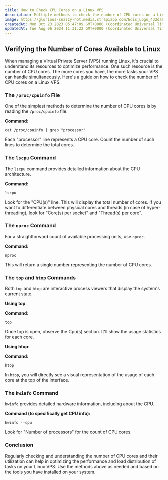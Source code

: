 ```yaml
---
title: How to Check CPU Cores on a Linux VPS
description: Multiple methods to check the number of CPU cores on a Linux VPS. From simple command-line utilities to detailed hardware info tools, get a comprehensive guide to optimize and understand your server's performance capabilities
image: https://glorious-snazzy-hot.media.strapiapp.com/Edis_Logo_432da83b15.jpg
createdAt: Mon Oct 23 2023 05:47:09 GMT+0000 (Coordinated Universal Time)
updatedAt: Tue Aug 06 2024 11:31:22 GMT+0000 (Coordinated Universal Time)
---
```



## Verifying the Number of Cores Available to Linux

When managing a Virtual Private Server (VPS) running Linux, it's crucial to understand its resources to optimize performance. One such resource is the number of CPU cores. The more cores you have, the more tasks your VPS can handle simultaneously. Here's a guide on how to check the number of CPU cores on a Linux VPS.

### The `/proc/cpuinfo` File

One of the simplest methods to determine the number of CPU cores is by reading the `/proc/cpuinfo` file.

**Command:**

```shell Shell
cat /proc/cpuinfo | grep "processor"
```

Each "processor" line represents a CPU core. Count the number of such lines to determine the total cores.

### The `lscpu` Command

The `lscpu` command provides detailed information about the CPU architecture.

**Command:**

```shell Shell
lscpu
```

Look for the "CPU(s)" line. This will display the total number of cores. If you want to differentiate between physical cores and threads (in case of hyper-threading), look for "Core(s) per socket" and "Thread(s) per core".

### The `nproc` Command

For a straightforward count of available processing units, use `nproc`.

**Command:**

```shell Shell
nproc
```

This will return a single number representing the number of CPU cores.

### The `top` and `htop` Commands

Both `top` and `htop` are interactive process viewers that display the system's current state.

**Using top**:

**Command:**

```shell Shell
top
```

Once top is open, observe the Cpu(s) section. It'll show the usage statistics for each core.

**Using htop**:

**Command:**

```shell Shell
htop
```

In `htop`, you will directly see a visual representation of the usage of each core at the top of the interface.

### The `hwinfo` Command

`hwinfo` provides detailed hardware information, including about the CPU.

**Command (to specifically get CPU info):**

```shell Shell
hwinfo --cpu
```

Look for "Number of processors" for the count of CPU cores.

### Conclusion

Regularly checking and understanding the number of CPU cores and their utilization can help in optimizing the performance and load distribution of tasks on your Linux VPS. Use the methods above as needed and based on the tools you have installed on your system.

<CtaButton
  label='CPU Cores vs. CPU Sockets'
  link='./understanding-cpu-cores-vs-sockets-in-vps'
/>
